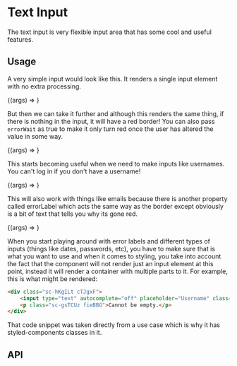 
<Meta title="Components/Input/TextInput" component={TextInput}/>

# Text Input
The text input is very flexible input area that has some cool and useful features.

## Usage


A very simple input would look like this. It renders a single input element with no extra processing.

<Canvas>
    <Story name="Text" args={{}}>{(args) => <TextInput {...args}/>}</Story>
</Canvas>

But then we can take it further and although this renders the same thing, if there is nothing in the input, it will have a red border! You can also pass `errorWait` as true to make it only turn red once the user has altered the value in some way.

<Canvas>
    <Story name="Not Empty" args={{
        notEmpty: true
    }}>
        {(args) => <TextInput {...args}/>}
    </Story>
</Canvas>


This starts becoming useful when we need to make inputs like usernames. You can't log in if you don't have a username!

<Canvas withToolbar>
    <Story name="Username Example" args={{
        notEmpty: true,
        placeholder: "Username",
        autoComplete: "username",
        mode: "text"
    }}>
        {(args) => <TextInput {...args}/>}
    </Story>
</Canvas>

This will also work with things like emails because there is another property called errorLabel which acts the same way as the border except obviously is a bit of text that tells you why its gone red.

<Canvas>
    <Story name="Email Example" args={{
        notEmpty: true,
        placeholder: "Email",
        autoComplete: "email",
        mode: "email",
        errorLabel: true
    }}>
        {(args) => <TextInput {...args}/>}
    </Story>
</Canvas>

When you start playing around with error labels and different types of inputs (things like dates, passwords, etc), you have to make sure that is what you want to use and when it comes to styling, you take into account the fact that the component will not render just an input element at this point, instead it will render a container with multiple parts to it.
For example, this is what might be rendered:
```html
<div class="sc-hKgILt cTJgxF">
    <input type="text" autocomplete="off" placeholder="Username" class="sc-dlfnbm glCHZo" value="Some Username">
    <p class="sc-gsTCUz fieBBG">Cannot be empty.</p>
</div>
```
That code snippet was taken directly from a use case which is why it has styled-components classes in it.

## API
<ArgsTable of={TextInput}/>
